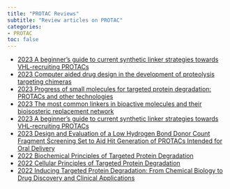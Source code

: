 ```yaml
---
title: "PROTAC Reviews"
subtitle: "Review articles on PROTAC"
categories:
- PROTAC
toc: false
---
```

* [2023 A beginner’s guide to current synthetic linker strategies towards VHL-recruiting PROTACs](https://doi.org/10.1016/j.bmc.2023.117334){target="_blank"}
* [2023 Computer aided drug design in the development of proteolysis targeting chimeras](https://doi.org/10.1016/j.csbj.2023.02.042){target="_blank"}
* [2023 Progress of small molecules for targeted protein degradation: PROTACs and other technologies](https://doi.org/10.1002/ddr.22026){target="_blank"}
* [2023 The most common linkers in bioactive molecules and their bioisosteric replacement network](https://doi.org/10.1016/j.bmc.2023.117194){target="_blank"}
* [2023 A beginner’s guide to current synthetic linker strategies towards VHL-recruiting PROTACs](https://doi.org/10.1016/j.bmc.2023.117334){target="_blank"}
* [2023 Design and Evaluation of a Low Hydrogen Bond Donor Count Fragment Screening Set to Aid Hit Generation of PROTACs Intended for Oral Delivery](https://doi.org/10.1021/acs.jmedchem.3c00493){target="_blank"}
* [2022 Biochemical Principles of Targeted Protein Degradation](https://doi.org/10.1002/9781119774198.ch10){target="_blank"}
* [2022 Cellular Principles of Targeted Protein Degradation](https://doi.org/10.1002/9783527836208.ch2){target="_blank"}
* [2022 Inducing Targeted Protein Degradation: From Chemical Biology to Drug Discovery and Clinical Applications](10.1002/9783527836208){target="_blank"}




